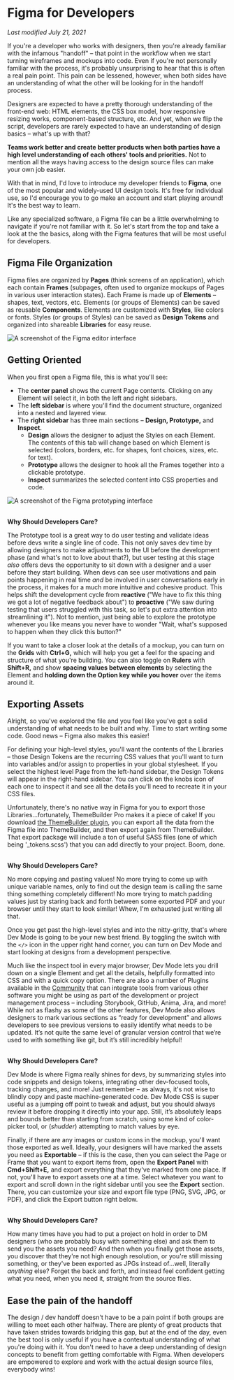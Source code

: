 # Figma for Developers

*Last modified July 21, 2021*

If you're a developer who works with designers, then you're already familiar with the infamous "handoff" – that point in the workflow when we start turning wireframes and mockups into code. Even if you're not personally familiar with the process, it's probably unsurprising to hear that this is often a real pain point. This pain can be lessened, however, when both sides have an understanding of what the other will be looking for in the handoff process. 

Designers are expected to have a pretty thorough understanding of the front-end web: HTML elements, the CSS box model, how responsive resizing works, component-based structure, etc. And yet, when we flip the script, developers are rarely expected to have an understanding of design basics – what's up with that? 

**Teams work better and create better products when both parties have a high level understanding of each others' tools and priorities.** Not to mention all the ways having access to the design source files can make your own job easier. 

With that in mind, I'd love to introduce my developer friends to **Figma**, one of the most popular and widely-used UI design tools. It's free for individual use, so I'd encourage you to go make an account and start playing around! It's the best way to learn. 

Like any specialized software, a Figma file can be a little overwhelming to navigate if you're not familiar with it. So let's start from the top and take a look at the the basics, along with the Figma features that will be most useful for developers.

## Figma File Organization

Figma files are organized by **Pages** (think screens of an application), which each contain **Frames** (subpages, often used to organize mockups of Pages in various user interaction states). Each Frame is made up of **Elements** – shapes, text, vectors, etc. Elements (or groups of Elements) can be saved as reusable **Components**. Elements are customized with **Styles**, like colors or fonts. Styles (or groups of Styles) can be saved as **Design Tokens** and organized into shareable **Libraries** for easy reuse. 

![A screenshot of the Figma editor interface](https://d585tldpucybw.cloudfront.net/sfimages/default-source/default-album/screen-shot-2021-09-22-at-4-05-14-pm.png?sfvrsn=313e38f9_0)

## Getting Oriented

When you first open a Figma file, this is what you'll see: 

- The **center panel** shows the current Page contents. Clicking on any Element will select it, in both the left and right sidebars.
- The **left sidebar** is where you'll find the document structure, organized into a nested and layered view.
- The **right sidebar** has three main sections – **Design, Prototype,** and **Inspect**.
    - **Design** allows the designer to adjust the Styles on each Element. The contents of this tab will change based on which Element is selected (colors, borders, etc. for shapes, font choices, sizes, etc. for text).
    - **Prototype** allows the designer to hook all the Frames together into a clickable prototype.
    - **Inspect** summarizes the selected content into CSS properties and code.

![A screenshot of the Figma prototyping interface](https://d585tldpucybw.cloudfront.net/sfimages/default-source/default-album/screen-shot-2021-09-23-at-4-16-11-pm.png?sfvrsn=b5a21ec3_0)

<aside>
<br/>
<b>Why Should Developers Care?</b>

The Prototype tool is a great way to do user testing and validate ideas before devs write a single line of code. This not only saves dev time by allowing designers to make adjustments to the UI before the development phase (and what's not to love about that?), but user testing at this stage *also* offers devs the opportunity to sit down with a designer and a user before they start building. When devs can see user motivations and pain points happening in real time *and* be involved in user conversations early in the process, it makes for a much more intuitive and cohesive product. This helps shift the development cycle from **reactive** ("We have to fix this thing we got a lot of negative feedback about") to **proactive** ("We saw during testing that users struggled with this task, so let's put extra attention into streamlining it"). Not to mention, just being able to explore the prototype whenever you like means you never have to wonder "Wait, what's supposed to happen when they click this button?"
</aside>

If you want to take a closer look at the details of a mockup, you can turn on the **Grids** with **Ctrl+G,** which will help you get a feel for the spacing and structure of what you're building. You can also toggle on **Rulers** with **Shift+R,** and show **spacing values between elements** by selecting the Element and **holding down the Option key while you hover** over the items around it. 

## Exporting Assets

Alright, so you've explored the file and you feel like you've got a solid understanding of what needs to be built and why. Time to start writing some code. Good news – Figma also makes this easier! 

For defining your high-level styles, you'll want the contents of the Libraries – those Design Tokens are the recurring CSS values that you'll want to turn into variables and/or assign to properties in your global stylesheet. If you select the highest level Page from the left-hand sidebar, the Design Tokens will appear in the right-hand sidebar. You can click on the knobs icon of each one to inspect it and see all the details you'll need to recreate it in your CSS files. 

Unfortunately, there's no native way in Figma for you to export those Libraries...fortunately, ThemeBuilder Pro makes it a piece of cake! If you download [the ThemeBuilder plugin](https://www.figma.com/community/plugin/1243108105563929541/Progress-ThemeBuilder), you can export all the data from the Figma file into ThemeBuilder, and then export again from ThemeBuilder. That export package will include a ton of useful SASS files (one of which being '_tokens.scss') that you can add directly to your project. Boom, done. 

<aside>
<br/>
<b>Why Should Developers Care?</b>

No more copying and pasting values! No more trying to come up with unique variable names, only to find out the design team is calling the same thing something completely different! No more trying to match padding values just by staring back and forth between some exported PDF and your browser until they start to look similar! Whew, I'm exhausted just writing all that.
</aside>

Once you get past the high-level styles and into the nitty-gritty, that's where Dev Mode is going to be your new best friend. By toggling the switch with the `</>` icon in the upper right hand corner, you can turn on Dev Mode and start looking at designs from a development perspective. 

Much like the inspect tool in every major browser, Dev Mode lets you drill down on a single Element and get all the details, helpfully formatted into CSS and with a quick copy option. There are also a number of Plugins available in the [Community](https://www.figma.com/community) that can integrate tools from various other software you might be using as part of the development or project management process – including Storybook, GitHub, Anima, Jira, and more! While not as flashy as some of the other features, Dev Mode also allows designers to mark various sections as “ready for development” and allows developers to see previous versions to easily identify what needs to be updated. It’s not quite the same level of granular version control that we’re used to with something like git, but it’s still incredibly helpful! 

<aside>
<br/>
<b>Why Should Developers Care?</b>

Dev Mode is where Figma really shines for devs, by summarizing styles into code snippets and design tokens, integrating other dev-focused tools, tracking changes, and more! Just remember – as always, it's not wise to blindly copy and paste machine-generated code. Dev Mode CSS is super useful as a jumping off point to tweak and adjust, but you should always review it before dropping it directly into your app. Still, it’s absolutely leaps and bounds better than starting from scratch, using some kind of color-picker tool, or (*shudder*) attempting to match values by eye.
</aside>

Finally, if there are any images or custom icons in the mockup, you'll want those exported as well. Ideally, your designers will have marked the assets you need as **Exportable** – if this is the case, then you can select the Page or Frame that you want to export items from, open the **Export Panel** with **Cmd+Shift+E,** and export everything that they've marked from one place. If not, you'll have to export assets one at a time. Select whatever you want to export and scroll down in the right sidebar until you see the **Export** section. There, you can customize your size and export file type (PNG, SVG, JPG, or PDF), and click the Export button right below. 

<aside>
<br/>
<b>Why Should Developers Care?</b>

How many times have you had to put a project on hold in order to DM designers (who are probably busy with something else) and ask them to send you the assets you need? And then when you finally get those assets, you discover that they're not high enough resolution, or you're still missing something, or they've been exported as JPGs instead of...well, literally *anything* else? Forget the back and forth, and instead feel confident getting what you need, when you need it, straight from the source files.  
</aside> 

## Ease the pain of the handoff

The design / dev handoff doesn't have to be a pain point if both groups are willing to meet each other halfway. There are plenty of great products that have taken strides towards bridging this gap, but at the end of the day, even the best tool is only useful if you have a contextual understanding of what you're doing with it. You don't need to have a deep understanding of design concepts to benefit from getting comfortable with Figma. When developers are empowered to explore and work with the actual design source files, everybody wins!